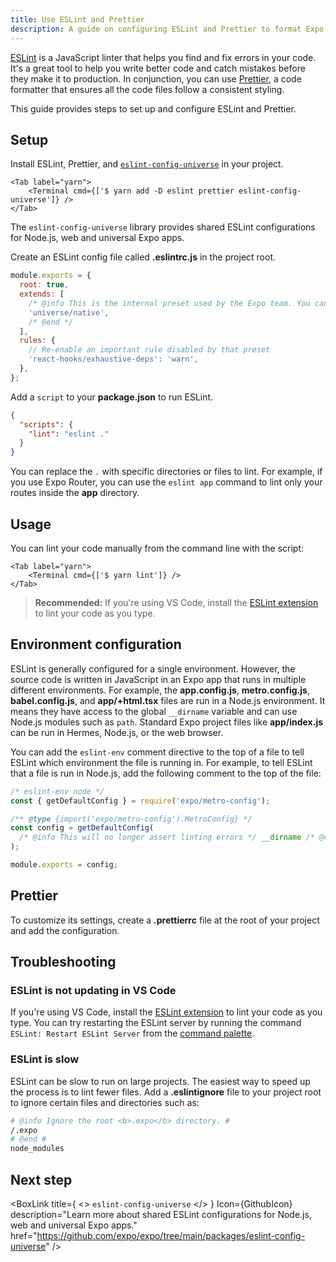```yaml
---
title: Use ESLint and Prettier
description: A guide on configuring ESLint and Prettier to format Expo apps.
---
```



<TabsGroup>

[ESLint](https://eslint.org/) is a JavaScript linter that helps you find and fix errors in your code. It's a great tool to help you write better code and catch mistakes before they make it to production. In conjunction, you can use [Prettier](https://prettier.io/docs/en/), a code formatter that ensures all the code files follow a consistent styling.

This guide provides steps to set up and configure ESLint and Prettier.

## Setup

<Step label="1">

Install ESLint, Prettier, and [`eslint-config-universe`](https://github.com/expo/expo/tree/main/packages/eslint-config-universe#eslint-config-universe) in your project.

<Tabs>
    <Tab label="npm">
        <Terminal cmd={['$ npm install eslint prettier eslint-config-universe --save-dev']} />
    </Tab>

    <Tab label="yarn">
        <Terminal cmd={['$ yarn add -D eslint prettier eslint-config-universe']} />
    </Tab>

</Tabs>

The `eslint-config-universe` library provides shared ESLint configurations for Node.js, web and universal Expo apps.

</Step>

<Step label="2">

Create an ESLint config file called **.eslintrc.js** in the project root.

```js .eslintrc.js
module.exports = {
  root: true,
  extends: [
    /* @info This is the internal preset used by the Expo team. You can use any plugin you'd like. */
    'universe/native',
    /* @end */
  ],
  rules: {
    // Re-enable an important rule disabled by that preset
    'react-hooks/exhaustive-deps': 'warn',
  },
};
```

</Step>

<Step label="3">

Add a `script` to your **package.json** to run ESLint.

```json package.json
{
  "scripts": {
    "lint": "eslint ."
  }
}
```

You can replace the `.` with specific directories or files to lint. For example, if you use Expo Router, you can use the `eslint app` command to lint only your routes inside the **app** directory.

</Step>

## Usage

You can lint your code manually from the command line with the script:

<Tabs>
    <Tab label="npm">
        <Terminal cmd={['$ npm run lint']} />
    </Tab>

    <Tab label="yarn">
        <Terminal cmd={['$ yarn lint']} />
    </Tab>

</Tabs>

> **Recommended:** If you're using VS Code, install the [ESLint extension](https://marketplace.visualstudio.com/items?itemName=dbaeumer.vscode-eslint) to lint your code as you type.

## Environment configuration

ESLint is generally configured for a single environment. However, the source code is written in JavaScript in an Expo app that runs in multiple different environments. For example, the **app.config.js**, **metro.config.js**, **babel.config.js**, and **app/+html.tsx** files are run in a Node.js environment. It means they have access to the global `__dirname` variable and can use Node.js modules such as `path`. Standard Expo project files like **app/index.js** can be run in Hermes, Node.js, or the web browser.

You can add the `eslint-env` comment directive to the top of a file to tell ESLint which environment the file is running in. For example, to tell ESLint that a file is run in Node.js, add the following comment to the top of the file:

```js metro.config.js
/* eslint-env node */
const { getDefaultConfig } = require('expo/metro-config');

/** @type {import('expo/metro-config').MetroConfig} */
const config = getDefaultConfig(
  /* @info This will no longer assert linting errors */ __dirname /* @end */
);

module.exports = config;
```

## Prettier

To customize its settings, create a **.prettierrc** file at the root of your project and add the configuration.

<BoxLink
  title="Custom Prettier configuration"
  description="Learn more about customizing Prettier configuration."
  href="https://github.com/expo/expo/tree/main/packages/eslint-config-universe#customizing-prettier"
/>

## Troubleshooting

### ESLint is not updating in VS Code

If you're using VS Code, install the [ESLint extension](https://marketplace.visualstudio.com/items?itemName=dbaeumer.vscode-eslint) to lint your code as you type. You can try restarting the ESLint server by running the command `ESLint: Restart ESLint Server` from the [command palette](https://code.visualstudio.com/docs/getstarted/userinterface#_command-palette).

### ESLint is slow

ESLint can be slow to run on large projects. The easiest way to speed up the process is to lint fewer files. Add a **.eslintignore** file to your project root to ignore certain files and directories such as:

```sh .eslintignore
# @info Ignore the root <b>.expo</b> directory. #
/.expo
# @end #
node_modules
```

</TabsGroup>

## Next step

<BoxLink
  title={
    <>
      <CODE>eslint-config-universe</CODE>
    </>
  }
  Icon={GithubIcon}
  description="Learn more about shared ESLint configurations for Node.js, web and universal Expo apps."
  href="https://github.com/expo/expo/tree/main/packages/eslint-config-universe"
/>
